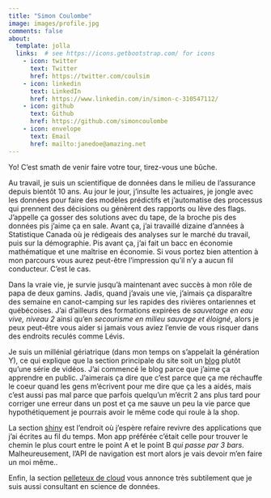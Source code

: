 ```yaml
---
title: "Simon Coulombe"
image: images/profile.jpg
comments: false  
about:
  template: jolla
  links:  # see https://icons.getbootstrap.com/ for icons
    - icon: twitter
      text: Twitter
      href: https://twitter.com/coulsim
    - icon: linkedin
      text: LinkedIn
      href: https://www.linkedin.com/in/simon-c-310547112/
    - icon: github
      text: Github
      href: https://github.com/simoncoulombe
    - icon: envelope   
      text: Email
      href: mailto:janedoe@amazing.net
---  
```


Yo!  C'est smath de venir faire votre tour, tirez-vous une bûche.     

Au travail, je suis un scientifique de données dans le milieu de l'assurance depuis bientôt 10 ans.  Au jour le jour, j'insulte les actuaires, je jongle avec les données pour faire des modèles prédictifs et j'automatise des processus qui prennent des décisions ou génèrent des rapports ou lève des flags.  J'appelle ça gosser des solutions avec du tape, de la broche pis des données pis j'aime ça en sale.  Avant ça, j'ai travaillé dizaine d'années à Statistique Canada où je rédigeais des analyses sur le marché du travail, puis sur la démographie.   Pis avant ça, j'ai fait un bacc en économie mathématique et une maîtrise en économie.  Si vous portez bien attention à mon parcours vous aurez peut-être l'impression qu'il n'y a aucun fil conducteur.  C'est le cas.   

Dans la vraie vie, je survie jusqu'à maintenant avec succès à mon rôle de papa de deux gamins.  Jadis, quand j'avais une vie, j'aimais ça disparaître des semaine en canot-camping sur les rapides des rivières ontariennes et québécoises.  J'ai d'ailleurs des formations expirées  de  *sauvetage en eau vive, niveau 2* ainsi qu'en *secourisme en milieu sauvage et éloigné*, alors je peux peut-être vous aider si jamais vous aviez l'envie de vous risquer dans des endroits reculés comme Lévis.  

Je suis un millénial gériatrique (dans mon temps on s'appelait la génération Y), ce qui explique que la section principale du site soit un [blog](blog.qmd) plutôt qu'une série de vidéos.  J'ai commencé le blog parce que j'aime ça apprendre en public.  J'aimerais ça dire que c'est parce que ça me réchauffe le coeur quand les gens m'écrivent pour me dire que ça les a aidés, mais c'est aussi pas mal parce que parfois quelqu'un m'écrit 2 ans plus tard pour corriger une erreur dans un post et ça me sauve un peu la vie parce que hypothétiquement je pourrais avoir le même code qui roule à la shop.  

La section [shiny](shiny.qmd) est l'endroit où j'espère refaire revivre des applications que j'ai écrites au fil du temps.   Mon app préférée c'était celle pour trouver le chemin le plus court entre le point A et le point B *qui passe par 3 bars*.  Malheureusement, l'API de navigation est mort alors je vais devoir m'en faire un moi même..

Enfin, la section [pelleteux de cloud](pelleteux.qmd) vous annonce très subtilement que je suis aussi consultant en science de données.  


 

